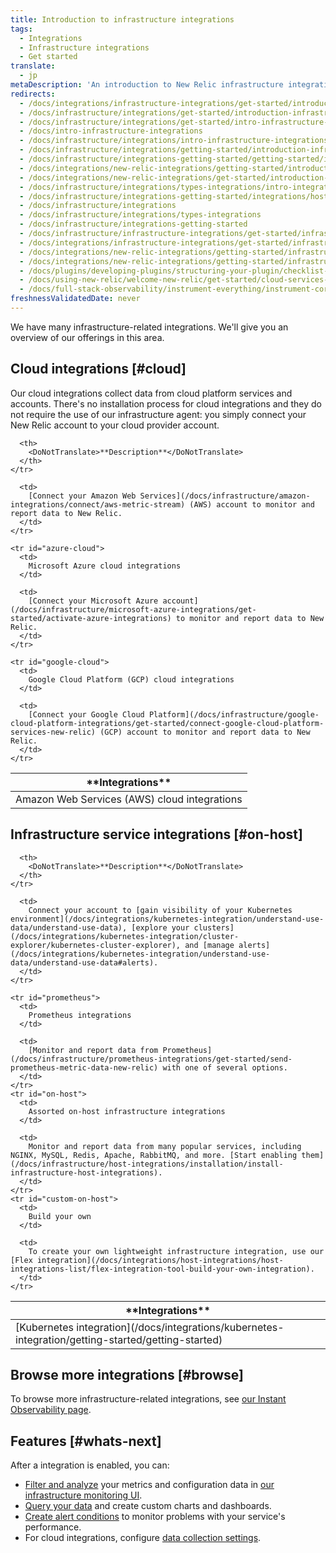 ```yaml
---
title: Introduction to infrastructure integrations
tags:
  - Integrations
  - Infrastructure integrations
  - Get started
translate:
  - jp
metaDescription: 'An introduction to New Relic infrastructure integrations: how they work, what data they collect, and what integrations are available.'
redirects:
  - /docs/integrations/infrastructure-integrations/get-started/introduction-infrastructure-integrations
  - /docs/infrastructure/integrations/get-started/introduction-infrastructure-integrations
  - /docs/infrastructure/integrations/get-started/intro-infrastructure-integrations
  - /docs/intro-infrastructure-integrations
  - /docs/infrastructure/integrations/intro-infrastructure-integrations
  - /docs/infrastructure/integrations/getting-started/introduction-infrastructure-integrations
  - /docs/infrastructure/integrations-getting-started/getting-started/introduction-infrastructure-integrations
  - /docs/integrations/new-relic-integrations/getting-started/introduction-infrastructure-integrations
  - /docs/integrations/new-relic-integrations/get-started/introduction-infrastructure-integrations
  - /docs/infrastructure/integrations/types-integrations/intro-integrations
  - /docs/infrastructure/integrations-getting-started/integrations/host-integrations
  - /docs/infrastructure/integrations
  - /docs/infrastructure/integrations/types-integrations
  - /docs/infrastructure/integrations-getting-started
  - /docs/infrastructure/infrastructure-integrations/get-started/infrastructure-integration-dashboards-charts
  - /docs/integrations/infrastructure-integrations/get-started/infrastructure-integration-dashboards-charts
  - /docs/integrations/new-relic-integrations/getting-started/infrastructure-integration-dashboards
  - /docs/integrations/new-relic-integrations/getting-started/infrastructure-integration-dashboards-charts
  - /docs/plugins/developing-plugins/structuring-your-plugin/checklist-developing-plugins
  - /docs/using-new-relic/welcome-new-relic/get-started/cloud-services-integrations
  - /docs/full-stack-observability/instrument-everything/instrument-core-services-applications/cloud-services-integrations
freshnessValidatedDate: never
---
```


We have many infrastructure-related integrations. We'll give you an overview of our offerings in this area. 

## Cloud integrations [#cloud]

Our cloud integrations collect data from cloud platform services and accounts. There's no installation process for cloud integrations and they do not require the use of our infrastructure agent: you simply connect your New Relic account to your cloud provider account.

<table id="overview">
  <thead>
    <tr>
      <th style={{ width: "250px" }}>
        <DoNotTranslate>**Integrations**</DoNotTranslate>
      </th>

      <th>
        <DoNotTranslate>**Description**</DoNotTranslate>
      </th>
    </tr>
  </thead>

  <tbody>
    <tr id="aws-cloud">
      <td>
        Amazon Web Services (AWS) cloud integrations
      </td>

      <td>
        [Connect your Amazon Web Services](/docs/infrastructure/amazon-integrations/connect/aws-metric-stream) (AWS) account to monitor and report data to New Relic. 
      </td>
    </tr>

    <tr id="azure-cloud">
      <td>
        Microsoft Azure cloud integrations
      </td>

      <td>
        [Connect your Microsoft Azure account](/docs/infrastructure/microsoft-azure-integrations/get-started/activate-azure-integrations) to monitor and report data to New Relic.
      </td>
    </tr>

    <tr id="google-cloud">
      <td>
        Google Cloud Platform (GCP) cloud integrations
      </td>

      <td>
        [Connect your Google Cloud Platform](/docs/infrastructure/google-cloud-platform-integrations/get-started/connect-google-cloud-platform-services-new-relic) (GCP) account to monitor and report data to New Relic.
      </td>
    </tr>
  </tbody>
</table>

## Infrastructure service integrations [#on-host]

<table>
  <thead>
    <tr>
      <th style={{ width: "250px" }}>
        <DoNotTranslate>**Integrations**</DoNotTranslate>
      </th>

      <th>
        <DoNotTranslate>**Description**</DoNotTranslate>
      </th>
    </tr>
  </thead>

  <tbody>
    <tr>
      <td>
        [Kubernetes integration](/docs/integrations/kubernetes-integration/getting-started/getting-started)
      </td>

      <td>
        Connect your account to [gain visibility of your Kubernetes environment](/docs/integrations/kubernetes-integration/understand-use-data/understand-use-data), [explore your clusters](/docs/integrations/kubernetes-integration/cluster-explorer/kubernetes-cluster-explorer), and [manage alerts](/docs/integrations/kubernetes-integration/understand-use-data/understand-use-data#alerts).
      </td>
    </tr>

    <tr id="prometheus">
      <td>
        Prometheus integrations
      </td>

      <td>
        [Monitor and report data from Prometheus](/docs/infrastructure/prometheus-integrations/get-started/send-prometheus-metric-data-new-relic) with one of several options. 
      </td>
    </tr>
    <tr id="on-host">
      <td>
        Assorted on-host infrastructure integrations
      </td>

      <td>
        Monitor and report data from many popular services, including NGINX, MySQL, Redis, Apache, RabbitMQ, and more. [Start enabling them](/docs/infrastructure/host-integrations/installation/install-infrastructure-host-integrations).
      </td>
    </tr>
    <tr id="custom-on-host">
      <td>
        Build your own
      </td>

      <td>
        To create your own lightweight infrastructure integration, use our [Flex integration](/docs/integrations/host-integrations/host-integrations-list/flex-integration-tool-build-your-own-integration).
      </td>
    </tr>
  </tbody>
</table>

## Browse more integrations [#browse]

To browse more infrastructure-related integrations, see [our Instant Observability page](https://newrelic.com/instant-observability?category=infrastructure-and-os).

## Features [#whats-next]

After a integration is enabled, you can:

* [Filter and analyze](/docs/infrastructure/integrations/find-use-infrastructure-integration-data) your metrics and configuration data in [our infrastructure monitoring UI](/docs/infrastructure/new-relic-infrastructure/getting-started/introduction-new-relic-infrastructure).
* [Query your data](/docs/using-new-relic/data/understand-data/query-new-relic-data) and create custom charts and dashboards.
* [Create alert conditions](/docs/alerts/new-relic-alerts/getting-started/alerts-glossary#alert-condition) to monitor problems with your service's performance.
* For cloud integrations, configure [data collection settings](/docs/integrations/new-relic-integrations/getting-started/configure-polling-frequency-data-collection-cloud-integrations).

